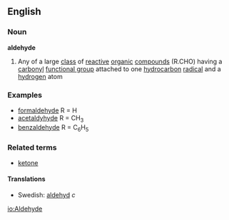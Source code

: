 ==English==
===Noun===
{{wikipedia}}
'''aldehyde'''
#{{chemistry}} Any of a large [[class]] of [[reactive]] [[organic]] [[compound]]s (R.CHO) having a [[carbonyl]] [[functional group]] attached to one [[hydrocarbon]] [[radical]] and a [[hydrogen]] atom
===Examples===
*[[formaldehyde]] R = H
*[[acetaldyhyde]] R = CH<sub>3</sub>
*[[benzaldehyde]] R = C<sub>6</sub>H<sub>5</sub>
===Related terms===
*[[ketone]]
====Translations====
*Swedish: [[aldehyd]] ''c''

[[io:Aldehyde]]